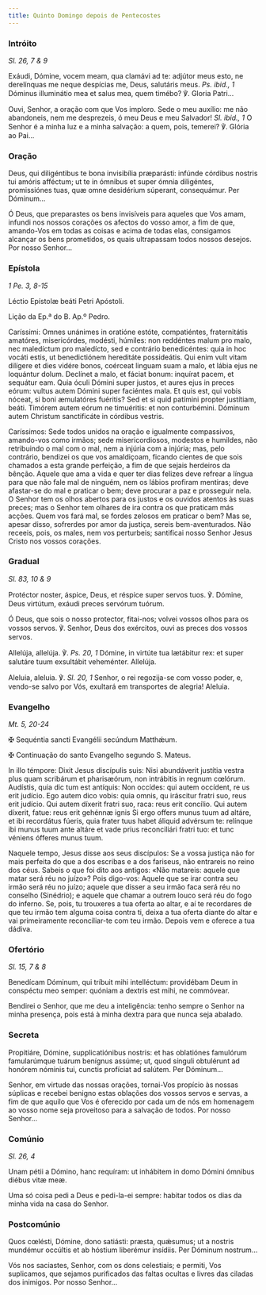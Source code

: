 ```yaml
---
title: Quinto Domingo depois de Pentecostes
---
```


### Intróito

<em>Sl. 26, 7 & 9</em>

<div class="side-by-side not-content">

Exáudi, Dómine, vocem meam, qua clamávi ad te: adjútor meus esto, ne derelínquas me neque despícias me, Deus, salutáris meus. <em>Ps. ibid., 1</em> Dóminus illuminátio mea et salus mea, quem timébo? ℣. Gloria Patri...

Ouvi, Senhor, a oração com que Vos imploro. Sede o meu auxílio: me não abandoneis, nem me desprezeis, ó meu Deus e meu Salvador! <em>Sl. ibid., 1</em> O Senhor é a minha luz e a minha salvação: a quem, pois, temerei? ℣. Glória ao Pai...

</div>

### Oração

<div class="side-by-side not-content">

Deus, qui diligéntibus te bona invisibília præparásti: infúnde córdibus nostris tui amóris afféctum; ut te in ómnibus et super ómnia diligéntes, promissiónes tuas, quæ omne desidérium súperant, consequámur. Per Dóminum...

Ó Deus, que preparastes os bens invisíveis para aqueles que Vos amam, infundi nos nossos corações os afectos do vosso amor, a fim de que, amando-Vos em todas as coisas e acima de todas elas, consigamos alcançar os bens prometidos, os quais ultrapassam todos nossos desejos. Por nosso Senhor...

</div>

### Epístola

<em>1 Pe. 3, 8-15</em>

<div class="side-by-side not-content">

Léctio Epístolæ beáti Petri Apóstoli.

Lição da Ep.ª do B. Ap.º Pedro.

Caríssimi: Omnes unánimes in oratióne estóte, compatiéntes, fraternitátis amatóres, misericórdes, modésti, húmiles: non reddéntes malum pro malo, nec maledíctum pro maledícto, sed e contrário benedicéntes: quia in hoc vocáti estis, ut benedictiónem hereditáte possideátis. Qui enim vult vitam dilígere et dies vidére bonos, coérceat linguam suam a malo, et lábia ejus ne loquántur dolum. Declínet a malo, et fáciat bonum: inquírat pacem, et sequátur eam. Quia óculi Dómini super justos, et aures ejus in preces eórum: vultus autem Dómini super faciéntes mala. Et quis est, qui vobis nóceat, si boni æmulatóres fuéritis? Sed et si quid patímini propter justítiam, beáti. Timórem autem eórum ne timuéritis: et non conturbémini. Dóminum autem Christum sanctificáte in córdibus vestris.

Caríssimos: Sede todos unidos na oração e igualmente compassivos, amando-vos como irmãos; sede misericordiosos, modestos e humildes, não retribuindo o mal com o mal, nem a injúria com a injúria; mas, pelo contrário, bendizei os que vos amaldiçoam, ficando cientes de que sois chamados a esta grande perfeição, a fim de que sejais herdeiros da bênção. Aquele que ama a vida e quer ter dias felizes deve refrear a língua para que não fale mal de ninguém, nem os lábios profiram mentiras; deve afastar-se do mal e praticar o bem; deve procurar a paz e prosseguir nela. O Senhor tem os olhos abertos para os justos e os ouvidos atentos às suas preces; mas o Senhor tem olhares de ira contra os que praticam más acções. Quem vos fará mal, se fordes zelosos em praticar o bem? Mas se, apesar disso, sofrerdes por amor da justiça, sereis bem-aventurados. Não receeis, pois, os males, nem vos perturbeis; santificai nosso Senhor Jesus Cristo nos vossos corações.

</div>

### Gradual

<em>Sl. 83, 10 & 9</em>

<div class="side-by-side not-content">

Protéctor noster, áspice, Deus, et réspice super servos tuos. ℣. Dómine, Deus virtútum, exáudi preces servórum tuórum.

Ó Deus, que sois o nosso protector, fitai-nos; volvei vossos olhos para os vossos servos. ℣. Senhor, Deus dos exércitos, ouvi as preces dos vossos servos.

Allelúja, allelúja. ℣. <em>Ps. 20, 1</em> Dómine, in virtúte tua lætábitur rex: et super salutáre tuum exsultábit veheménter. Allelúja.

Aleluia, aleluia. ℣. <em>Sl. 20, 1</em> Senhor, o rei regozija-se com vosso poder, e, vendo-se salvo por Vós, exultará em transportes de alegria! Aleluia.

</div>

### Evangelho

<em>Mt. 5, 20-24</em>

<div class="side-by-side not-content">

<span class="cross text-red-500">✠</span> Sequéntia sancti Evangélii secúndum Matthǽum.

<span class="cross text-red-500">✠</span> Continuação do santo Evangelho segundo S. Mateus.

In illo témpore: Dixit Jesus discípulis suis: Nisi abundáverit justítia vestra plus quam scribárum et pharisæórum, non intrábitis in regnum cœlórum. Audístis, quia dic tum est antíquis: Non occídes: qui autem occídent, re us erit judício. Ego autem dico vobis: quia omnis, qu iráscitur fratri suo, reus erit judício. Qui autem díxerit fratri suo, raca: reus erit concílio. Qui autem díxerit, fatue: reus erit gehénnæ ignis Si ergo offers munus tuum ad altáre, et ibi recordátus fúeris, quia frater tuus habet áliquid advérsum te: relínque ibi munus tuum ante altáre et vade prius reconciliári fratri tuo: et tunc véniens ófferes munus tuum.

Naquele tempo, Jesus disse aos seus discípulos: Se a vossa justiça não for mais perfeita do que a dos escribas e a dos fariseus, não entrareis no reino dos céus. Sabeis o que foi dito aos antigos: «Não matareis: aquele que matar será réu no juízo»? Pois digo-vos: Aquele que se irar contra seu irmão será réu no juízo; aquele que disser a seu irmão faca será réu no conselho (Sinédrio); e aquele que chamar a outrem louco será réu do fogo do inferno. Se, pois, tu trouxeres a tua oferta ao altar, e aí te recordares de que teu irmão tem alguma coisa contra ti, deixa a tua oferta diante do altar e vai primeiramente reconciliar-te com teu irmão. Depois vem e oferece a tua dádiva.

</div>

### Ofertório

<em>Sl. 15, 7 & 8</em>

<div class="side-by-side not-content">

Benedícam Dóminum, qui tríbuit mihi intelléctum: providébam Deum in conspéctu meo semper: quóniam a dextris est mihi, ne commóvear.

Bendirei o Senhor, que me deu a inteligência: tenho sempre o Senhor na minha presença, pois está à minha dextra para que nunca seja abalado.

</div>

### Secreta

<div class="side-by-side not-content">

Propitiáre, Dómine, supplicatiónibus nostris: et has oblatiónes famulórum famularúmque tuárum benígnus assúme; ut, quod sínguli obtulérunt ad honórem nóminis tui, cunctis profíciat ad salútem. Per Dóminum...

Senhor, em virtude das nossas orações, tornai-Vos propício às nossas súplicas e recebei benigno estas oblações dos vossos servos e servas, a fim de que aquilo que Vos é oferecido por cada um de nós em homenagem ao vosso nome seja proveitoso para a salvação de todos. Por nosso Senhor...

</div>

### Comúnio

<em>Sl. 26, 4</em>

<div class="side-by-side not-content">

Unam pétii a Dómino, hanc requíram: ut inhábitem in domo Dómini ómnibus diébus vitæ meæ.

Uma só coisa pedi a Deus e pedi-la-ei sempre: habitar todos os dias da minha vida na casa do Senhor.

</div>

### Postcomúnio

<div class="side-by-side not-content">

Quos cœlésti, Dómine, dono satiásti: præsta, quǽsumus; ut a nostris mundémur occúltis et ab hóstium liberémur insídiis. Per Dóminum nostrum...

Vós nos saciastes, Senhor, com os dons celestiais; e permiti, Vos suplicamos, que sejamos purificados das faltas ocultas e livres das ciladas dos inimigos. Por nosso Senhor...

</div>
